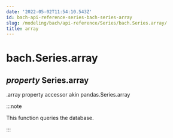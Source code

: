```yaml
---
date: '2022-05-02T11:54:10.543Z'
id: bach-api-reference-series-bach-series-array
slug: /modeling/bach/api-reference/Series/bach.Series.array/
title: array
---
```


# bach.Series.array

<div class="property">

<h2 class="signature-property"><span class="type-annotation"><em>property</em></span> <span class="additional-name">Series.</span><span class="name">array</span></h2>


<div class="content">

.array property accessor akin pandas.Series.array

:::note

This function queries the database.


:::


</div>

</div>
